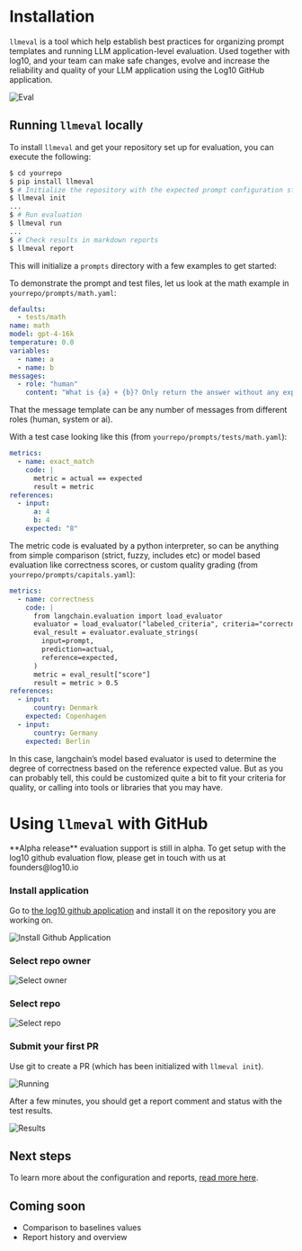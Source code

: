# Installation


`llmeval` is a tool which help establish best practices for organizing prompt templates and running LLM application-level evaluation.
Used together with log10, and your team can make safe changes, evolve and increase the reliability and quality of your LLM application using the Log10 GitHub application.

<Image
  src="/images/eval.png"
  className="shadow"
  alt="Eval"
  width={700}
  height={500}
/>

## Running `llmeval` locally

To install `llmeval` and get your repository set up for evaluation, you can execute the following:

```bash
$ cd yourrepo
$ pip install llmeval
$ # Initialize the repository with the expected prompt configuration structure
$ llmeval init
...
$ # Run evaluation
$ llmeval run
...
$ # Check results in markdown reports
$ llmeval report
```

This will initialize a `prompts` directory with a few examples to get started:


<FileTree>
  <FileTree.Folder name="yourrepo" defaultOpen>
    <FileTree.File name="llmeval.yaml" />
    <FileTree.Folder name="prompts" defaultOpen>
      <FileTree.File name="capitals.yaml" />
      <FileTree.File name="code.yaml" />
      <FileTree.File name="grading.yaml" />
      <FileTree.File name="math.yaml" />
      <FileTree.File name="summary.yaml" />
      <FileTree.Folder name="tests" defaultOpen>
        <FileTree.File name="capitals.yaml" />
        <FileTree.File name="code.yaml" />
        <FileTree.File name="grading.yaml" />
        <FileTree.File name="math.yaml" />
        <FileTree.File name="summary.yaml" />
      </FileTree.Folder>
    </FileTree.Folder>
  </FileTree.Folder>
</FileTree>

To demonstrate the prompt and test files, let us look at the math example in `yourrepo/prompts/math.yaml`:

```yaml
defaults:
  - tests/math
name: math
model: gpt-4-16k
temperature: 0.0
variables:
  - name: a
  - name: b
messages:
  - role: "human"
    content: "What is {a} + {b}? Only return the answer without any explanation"
```

<Callout type="info" emoji="ℹ️">
  That the message template can be any number of messages from different roles
  (human, system or ai).
</Callout>

With a test case looking like this (from `yourrepo/prompts/tests/math.yaml`):

```yaml
metrics:
  - name: exact_match
    code: |
      metric = actual == expected
      result = metric
references:
  - input:
      a: 4
      b: 4
    expected: "8"
```

The metric code is evaluated by a python interpreter, so can be anything from simple comparison (strict, fuzzy, includes etc) or model based evaluation like correctness scores, or custom quality grading (from `yourrepo/prompts/capitals.yaml`):

```yaml
metrics:
  - name: correctness
    code: |
      from langchain.evaluation import load_evaluator
      evaluator = load_evaluator("labeled_criteria", criteria="correctness")
      eval_result = evaluator.evaluate_strings(
        input=prompt,
        prediction=actual,
        reference=expected,
      )
      metric = eval_result["score"]
      result = metric > 0.5
references:
  - input:
      country: Denmark
    expected: Copenhagen
  - input:
      country: Germany
    expected: Berlin
```

In this case, langchain’s model based evaluator is used to determine the degree of correctness based on the reference expected value. But as you can probably tell, this could be customized quite a bit to fit your criteria for quality, or calling into tools or libraries that you may have.

# Using `llmeval` with GitHub

<Callout emoji="🚀">
  **Alpha release** evaluation support is still in alpha. To get setup with the
  log10 github evaluation flow, please get in touch with us at founders@log10.io
</Callout>

### Install application

Go to [the log10 github application](https://github.com/apps/log10-io) and install it on the repository you are working on.

<Image
  src="/images/docs/install-gh-app.png"
  className="shadow"
  alt="Install Github Application"
  width={700}
  height={500}
/>

### Select repo owner

<Image
  src="/images/docs/select-owner.png"
  className="shadow"
  alt="Select owner"
  width={700}
  height={500}
/>

### Select repo

<Image
  src="/images/docs/select-repo.png"
  className="shadow"
  alt="Select repo"
  width={700}
  height={500}
/>

### Submit your first PR

Use git to create a PR (which has been initialized with `llmeval init`).

<Image
  src="/images/docs/running-pr.png"
  className="shadow"
  alt="Running"
  width={700}
  height={500}
/>

After a few minutes, you should get a report comment and status with the test results.

<Image
  src="/images/docs/results.png"
  className="shadow"
  alt="Results"
  width={700}
  height={500}
/>

## Next steps

To learn more about the configuration and reports, [read more here](/docs/evaluation/reports).

## Coming soon

- Comparison to baselines values
- Report history and overview
